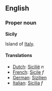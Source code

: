 ==English==
===Proper noun===
'''Sicily'''

Island of [[Italy]].

====Translations====
*[[Dutch]]: [[Sicilië]] ''n''
*[[French]]: [[Sicile]] ''f''
*[[German]]: [[Sizilien]]
*[[Italian]]: [[Sicilia]] ''f''